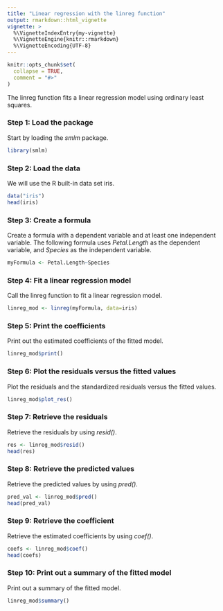 ```yaml
---
title: "Linear regression with the linreg function"
output: rmarkdown::html_vignette
vignette: >
  %\VignetteIndexEntry{my-vignette}
  %\VignetteEngine{knitr::rmarkdown}
  %\VignetteEncoding{UTF-8}
---
```


```r
knitr::opts_chunk$set(
  collapse = TRUE,
  comment = "#>"
)
```
The linreg function fits a linear regression model using ordinary least squares.

### Step 1: Load the package
Start by loading the *smlm* package.
```r
library(smlm)
```


### Step 2: Load the data
We will use the R built-in data set iris.
```r
data("iris")
head(iris)
```

### Step 3: Create a formula
Create a formula with a dependent variable and at least one independent variable. The following formula uses *Petal.Length* as the dependent variable, and *Species* as the independent variable.
```r
myFormula <- Petal.Length~Species
```

### Step 4: Fit a linear regression model
Call the linreg function to fit a linear regression model.
```r
linreg_mod <- linreg(myFormula, data=iris)
```

### Step 5: Print the coefficients
Print out the estimated coefficients of the fitted model.
```r
linreg_mod$print()
```

### Step 6: Plot the residuals versus the fitted values
Plot the residuals and the standardized residuals versus the fitted values.
```r
linreg_mod$plot_res()
```

### Step 7: Retrieve the residuals
Retrieve the residuals by using *resid()*.
```r
res <- linreg_mod$resid()
head(res)
```

### Step 8: Retrieve the predicted values
Retrieve the predicted values by using *pred()*.
```r
pred_val <- linreg_mod$pred()
head(pred_val)
```

### Step 9: Retrieve the coefficient
Retrieve the estimated coefficients by using *coef()*.
```r
coefs <- linreg_mod$coef()
head(coefs)
```

### Step 10: Print out a summary of the fitted model
Print out a summary of the fitted model.
```r
linreg_mod$summary()
```
